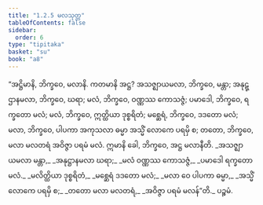 ```yaml
---
title: "1.2.5 မလသုတ္တ"
tableOfContents: false
sidebar:
  order: 6
type: "tipitaka"
basket: "su"
book: "a8"
---
```



<DynamicBreadcrumb />

<Division number="15" book="a8">

<Paragraph number="168" book="a8">
“အဋ္ဌိမာနိ, ဘိက္ခဝေ, မလာနိ. ကတမာနိ အဋ္ဌ? အသဇ္ဈာယမလာ, ဘိက္ခဝေ, မန္တာ; အနုဋ္ဌာနမလာ, ဘိက္ခဝေ, ဃရာ; မလံ, ဘိက္ခဝေ, ဝဏ္ဏဿ ကောသဇ္ဇံ; ပမာဒေါ, ဘိက္ခဝေ, ရက္ခတော မလံ; မလံ, ဘိက္ခဝေ, ဣတ္ထိယာ ဒုစ္စရိတံ; မစ္ဆေရံ, ဘိက္ခဝေ, ဒဒတော မလံ; မလာ, ဘိက္ခဝေ, ပါပကာ အကုသလာ ဓမ္မာ အသ္မိံ လောကေ ပရမှိ စ; တတော, ဘိက္ခဝေ, မလာ မလတရံ အဝိဇ္ဇာ ပရမံ မလံ. ဣမာနိ ခေါ, ဘိက္ခဝေ, အဋ္ဌ မလာနီတိ.
</Paragraph>

<Paragraph number="169" type="verses" book="a8">
_အသဇ္ဈာယမလာ မန္တာ,_  
_အနုဋ္ဌာနမလာ ဃရာ;_  
_မလံ ဝဏ္ဏဿ ကောသဇ္ဇံ,_  
_ပမာဒေါ ရက္ခတော မလံ._  

</Paragraph>

<Paragraph number="170" type="verses" book="a8">
_မလိတ္ထိယာ ဒုစ္စရိတံ,_  
_မစ္ဆေရံ ဒဒတော မလံ;_  
_မလာ ဝေ ပါပကာ ဓမ္မာ,_  
_အသ္မိံ လောကေ ပရမှိ စ;_  
_တတော မလာ မလတရံ,_  
_အဝိဇ္ဇာ ပရမံ မလန်”တိ._  


</Paragraph>
</Division>

<Paragraph number="171" type="center" book="a8">
ပဉ္စမံ.
</Paragraph>
